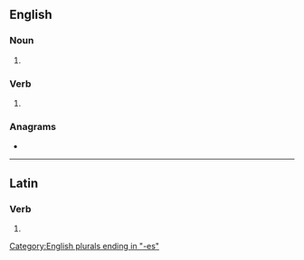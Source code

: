 {{also|Lurches}}
==English==

===Noun===
{{head|en|noun plural form}}

# {{plural of|lurch|lang=en}}

===Verb===
{{head|en|verb form}}

# {{en-third-person singular of|lurch}}

===Anagrams===
* {{anagrams|en|a=cehlrsu|Schuler|churels}}

[[Category:English plurals ending in "-es"]]

----

==Latin==

===Verb===
{{la-verb-form|lurchēs}}

# {{inflection of|lurchō||2|s|pres|act|sub|lang=la}}